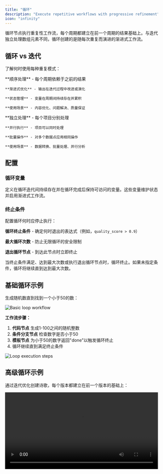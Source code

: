 ```yaml
---
title: "循环"
description: "Execute repetitive workflows with progressive refinement"
icon: "infinity"
---
```


循环节点执行重复性工作流，每个周期都建立在前一个周期的结果基础上。与迭代独立处理数组元素不同，循环创建的是随每次重复而演进的渐进式工作流。

## 循环 vs 迭代

了解何时使用每种重复模式：

<Tabs>
  <Tab title="循环">
    **顺序处理** - 每个周期依赖于之前的结果
    
    **渐进式优化** - 输出在迭代过程中改进或演化
    
    **状态管理** - 变量在周期间持续存在并累积
    
    **使用场景** - 内容优化、问题解决、质量保证
  </Tab>
  
  <Tab title="迭代">
    **独立处理** - 每个项目分别处理
    
    **并行执行** - 项目可以同时处理
    
    **批量操作** - 对多个数据点应用相同操作
    
    **使用场景** - 数据转换、批量处理、并行分析
  </Tab>
</Tabs>

## 配置

### 循环变量

定义在循环迭代间持续存在并在循环完成后保持可访问的变量。这些变量维护状态并启用渐进式工作流。

### 终止条件

配置循环何时应停止执行：

**循环终止条件** - 确定何时退出的表达式（例如，`quality_score > 0.9`）

**最大循环次数** - 防止无限循环的安全限制

**退出循环节点** - 到达此节点时立即终止

<Info>
  当终止条件满足、达到最大次数或执行退出循环节点时，循环终止。如果未指定条件，循环将继续直到达到最大次数。
</Info>

## 基础循环示例

生成随机数直到找到一个小于50的数：

<Frame caption="随机数生成的基础循环工作流">
  <img src="https://assets-docs.dify.ai/2025/04/282013c48b46d3cc4ebf99323da10a31.png" alt="Basic loop workflow" />
</Frame>

**工作流步骤：**
1. **代码节点** 生成1-100之间的随机整数
2. **条件分支节点** 检查数字是否小于50
3. **模板节点** 为小于50的数字返回"done"以触发循环终止
4. 循环继续直到满足终止条件

<Frame caption="循环执行步骤和结果">
  <img src="https://assets-docs.dify.ai/2025/04/9d9fb4db7093521000ac735a26f86962.png" alt="Loop execution steps" />
</Frame>

## 高级循环示例

通过迭代优化创建诗歌，每个版本都建立在前一个版本的基础上：

<video controls src="https://assets-docs.dify.ai/2025/04/7ecfc04458aa38e721baaa5f6355486c.mp4" width="100%" />

**循环变量：**
- `num` - 从0开始的计数器，每次迭代递增
- `verse` - 保存当前诗歌版本的文本变量

**工作流逻辑：**
1. **条件分支节点** 检查`num > 3`以确定何时退出
2. **大型语言模型节点** 基于前一版本生成改进的诗歌
3. **变量分配器** 更新计数器和诗歌内容
4. **退出循环节点** 在4次优化周期后终止

大型语言模型提示词同时引用当前诗句和迭代上下文：

```text
You are a European literary figure creating poetic verses.

Current verse: {{verse}}

Refine and improve this poem based on your previous work.
```

## 常见使用场景

**内容优化** - 通过多次大型语言模型审查逐步改进文本、代码或设计，直到达到质量标准。

**问题解决** - 将复杂问题分解为迭代步骤，每个周期基于之前的进展处理下一个逻辑部分。

**研究工作流** - 基于每个现，迭代搜索、分析和优化研究查询。

**质量保证** - 反复测试和验证输出，进行改进直到满足所有标准。

## 最佳实践

**定义清晰的退出条件** - 确保循环具有具体的、可测量的终止条件，以防止无限执行。

**设置合理限制** - 根据预期复杂性和处理要求使用适当的最大迭代次数。

**有效管理状态** - 使用循环变量在迭代间维护必要信息，同时避免不必要的数据累积。

**监控进度** - 包含日志记录或进度指示器来跟踪循环执行，特别是对于长时间运行的进程。

{/*
Contributing Section
DO NOT edit this section!
It will be automatically generated by the script.
*/}

---

[编辑此页面](https://github.com/langgenius/dify-docs/edit/main/zh-hans/documzh-hanstation/pages/nodes/loop.mdx) | [提交问题](https://github.com/langgenius/dify-docs/issues/new?template=docs.yml)

